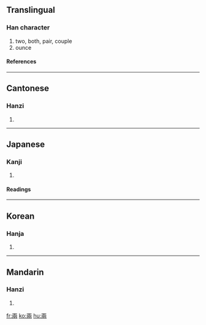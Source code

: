 {{see|両|两}}

==Translingual==
===Han character===
{{Han char|rad=入|as=06|sn=8|four=1022<sub>7</sub>|canj=一中月人 (MLBO)}}
# two, both, pair, couple
# ounce
====References====
{{Han ref|kx=0126.130|dkj=01436|dj=0272.110|hdz=10024.020|uh=5169|ud=20841|bh=A8E2|bd=43234}}
----
==Cantonese==
===Hanzi===
{{yue-hanzi|jyut=|y=leung5}}
# {{defn|Cantonese}}
----
==Japanese==
===Kanji===
{{ja-kanji|grade=|rs=入06}}
# {{defn|Japanese}}
====Readings====
{{ja-readings|on=[[りょう]] (ryō)|kun=[[ふたつ]] (futatsu)}}
----
==Korean==
===Hanja===
{{ko-hanja|hangeul=량|rv=ryang|mr=ryang}}
# {{defn|Korean}}
----
==Mandarin==
===Hanzi===
{{cmn-hanzi|sim=两|pin=[[liǎng]] (liang3)|wg=liang<sup>3</sup>}}
# {{defn|Mandarin}}

[[fr:兩]]
[[ko:兩]]
[[hu:兩]]